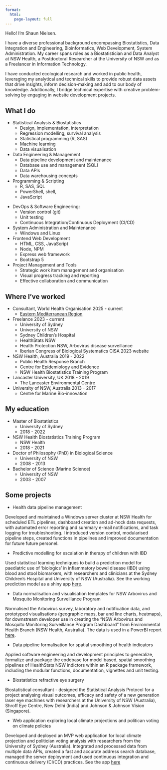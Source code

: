 ```yaml
---
format: 
  html:
    page-layout: full
---
```


::: {.grid .home-info}
::: {.g-col-12 .g-col-md-6}

[H]{.large-letter}ello! I'm Shaun Nielsen.

I have a diverse professional background encompassing Biostatistics, Data Integration and Engineering, Bioinformatics, Web Development, System Administration. My career spans roles as a Biostatistician and Data Analyst at NSW Health, a Postdoctoral Researcher at the University of NSW and as a Freelancer in Information Technology.

I have conducted ecological research and worked in public health, leveraging my analytical and technical skills to provide robust data assets that drive insights, inform decision-making and add to our body of knowledge. Additionally, I bridge technical expertise with creative problem-solving by engaging in website development projects.

:::

::: {.g-col-12 .g-col-md-6}
::: profile-image
:::
:::
:::

## What I do

::: {.grid .grid-list}
::: {.g-col-12 .g-col-md-6}
::: sn-list-items

- Statistical Analysis & Biostatistics  
  - Design, implementation, interpretation
  - Regression modelling, survival analysis
  - Statistical programming (R, SAS)
  - Machine learning
  - Data visualisation
  
- Data Engineering & Management  
  - Data pipeline development and maintenance
  - Database use and management (SQL)
  - Data APIs
  - Data warehousing concepts
  
- Programming & Scripting  
  - R, SAS, SQL
  - PowerShell, shell,
  - JavaScript
  
:::
:::

::: {.g-col-12 .g-col-md-6}
::: sn-list-items

- DevOps & Software Engineering:  
  - Version control (git) 
  - Unit testing
  - Continuous Integration/Continuous Deployment (CI/CD)

- System Administration and Maintenance  
  - Windows and Linux

- Frontend Web Development  
  - HTML, CSS, JavaScript
  - Node, NPM
  - Express web framework
  - Bootstrap 5

- Project Management and Tools  
  - Strategic work item management and organisation
  - Visual progress tracking and reporting
  - Effective collaboration and communication
  

:::
:::
:::

::: {.grid .grid-list}
::: {.g-col-12 .g-col-md-6}

## Where I've worked

::: sn-list-items
-   Consultant, World Health Organisation [2025 - current]{.year-period}
    -   [Eastern Mediterranean Region](https://www.emro.who.int/index.html)
-   Freelance [2023 - current]{.year-period}
    -   University of Sydney
    -   University of NSW
    -   Sydney Children's Hospital
    -   HealthStats NSW
    -   Health Protection NSW, Arbovirus disease surveillance
    -   Iberian Congress of Biological Systematics CISA 2023 website
-   NSW Health, Australia [2019 - 2022]{.year-period}
    -   Public Health Response Branch
    -   Centre for Epidemiology and Evidence
    -   NSW Health Biostatistics Training Program
-   Lancaster University, UK [2018 - 2019]{.year-period}
    -   The Lancaster Environmental Centre
-   University of NSW, Australia [2013 - 2017]{.year-period}
    -   Centre for Marine Bio-innovation

:::
:::

::: {.g-col-12 .g-col-md-6}

## My education

::: sn-list-items
-   Master of Biostatistics
    -   University of Sydney
    -   2018 - 2022
-   NSW Health Biostatistics Training Program
    -   NSW Health
    -   2018 - 2021
-   Doctor of Philosophy (PhD) in Biological Science
    -   University of NSW
    -   2008 - 2013
-   Bachelor of Science (Marine Science)
    -   University of NSW
    -   2003 - 2007

:::
:::
:::

## Some projects

::: sn-list-items

- Health data pipeline management

Developed and maintained a Windows server cluster at NSW Health for scheduled ETL pipelines, dashboard creation and ad-hock data requests, with automated error reporting and summary e-mail notifications, and task logging for troubleshooting. I introduced version control, modularised pipeline steps, created functions in pipelines and improved documentation for future future personel. 

- Predictive modelling for escalation in therapy of children with IBD

Used statistical learning techniques to build a prediction model for paediatric use of ‘biologics’ in inflammatory bowel disease (IBD) using blood and stool biomarkers, with researchers and clinicians at the Sydney Children’s Hospital and University of NSW (Australia). See the working prediction model as a shiny app [here](https://shaun-nielsen.shinyapps.io/inflix-predict/).


- Data normalisation and visualisation templates for NSW Arbovirus and Mosquito Monitoring Surveillance Program

Normalised the Arbovirus survey, laboratory and notification data, and prototyped visualisations (geographic maps, bar and line charts, heatmaps), for downstream developer use in creating the “NSW Arbovirus and Mosquito Monitoring Surveillance Program Dashboard” from Environmental Health Branch (NSW Health, Australia).  The data is used in a PowerBI report [here](https://uatweb.datansw.links.com.au/insights/arbovirus).

- Data pipeline formalisation for spatial smoothing of health indicators

Applied software engineering and development principles to generalize, formalize and package the codebase for model based, spatial smoothing pipelines of HealthStats NSW indictors within an R package framework, including the modular functions, documentation, vignettes and unit testing.

- Biostatistics refractive eye surgery 

Biostatistical consultant - designed the Statistical Analysis Protocol for a project analysing visual outcomes, efficacy and safety of a new generation laser eye machines with researchers at the University of NSW (Australia), Shroff Eye Centre, New Delhi (India) and Johnson & Johnson Vision (Singapore). 

- Web application exploring local climate projections and politican voting on climate policies 

Developed and deployed an MVP web application for local climate projection and politician voting analysis with researchers from the University of Sydney (Australia). Integrated and processed data from multiple data APIs, created a fast and accurate address search database, managed the server deployment and used continuous integration and continuous delivery (CI/CD) practices. See the app [here](http://dev.myclimate.com.au)


:::
